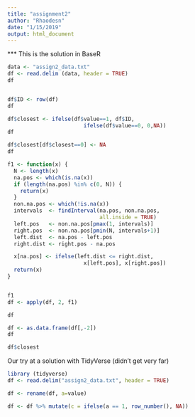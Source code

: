 ```yaml
---
title: "assignment2"
author: "Rhaodesn"
date: "1/15/2019"
output: html_document
---
```



*** This is the solution in BaseR
```r

data <- "assign2_data.txt"
df <- read.delim (data, header = TRUE)
df


df$ID <- row(df)
df

df$closest <- ifelse(df$value==1, df$ID, 
                        ifelse(df$value==0, 0,NA))
df

df$closest[df$closest==0] <- NA
df

f1 <- function(x) {
  N <- length(x)
  na.pos <- which(is.na(x))
  if (length(na.pos) %in% c(0, N)) {
    return(x)
  }
  non.na.pos <- which(!is.na(x))
  intervals  <- findInterval(na.pos, non.na.pos,
                             all.inside = TRUE)
  left.pos   <- non.na.pos[pmax(1, intervals)]
  right.pos  <- non.na.pos[pmin(N, intervals+1)]
  left.dist  <- na.pos - left.pos
  right.dist <- right.pos - na.pos

  x[na.pos] <- ifelse(left.dist <= right.dist,
                        x[left.pos], x[right.pos])
  return(x)
}


f1
df <- apply(df, 2, f1)

df

df <- as.data.frame(df[,-2])
df

df$closest

```








Our try at a solution with TidyVerse (didn't get very far)

```r
library (tidyverse)
df <- read.delim("assign2_data.txt", header = TRUE)

df <- rename(df, a=value)

df <- df %>% mutate(c = ifelse(a == 1, row_number(), NA))
```

